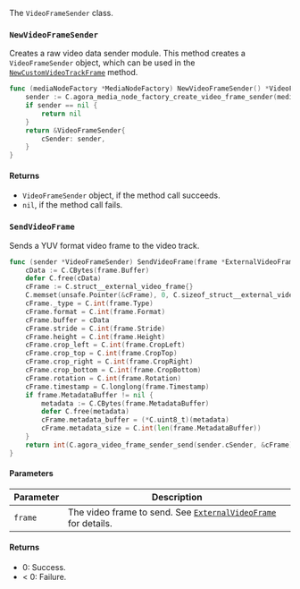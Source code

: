 The `VideoFrameSender` class.

### `NewVideoFrameSender`

Creates a raw video data sender module. This method creates a `VideoFrameSender` object, which can be used in the [`NewCustomVideoTrackFrame`](./localvideotrack#newcustomvideotrackframe) method.

```go
func (mediaNodeFactory *MediaNodeFactory) NewVideoFrameSender() *VideoFrameSender {
    sender := C.agora_media_node_factory_create_video_frame_sender(mediaNodeFactory.cFactory)
    if sender == nil {
        return nil
    }
    return &VideoFrameSender{
        cSender: sender,
    }
}
```

#### Returns

- `VideoFrameSender` object, if the method call succeeds.
- `nil`, if the method call fails.

### `SendVideoFrame`

Sends a YUV format video frame to the video track.

```go
func (sender *VideoFrameSender) SendVideoFrame(frame *ExternalVideoFrame) int {
    cData := C.CBytes(frame.Buffer)
    defer C.free(cData)
    cFrame := C.struct__external_video_frame{}
    C.memset(unsafe.Pointer(&cFrame), 0, C.sizeof_struct__external_video_frame)
    cFrame._type = C.int(frame.Type)
    cFrame.format = C.int(frame.Format)
    cFrame.buffer = cData
    cFrame.stride = C.int(frame.Stride)
    cFrame.height = C.int(frame.Height)
    cFrame.crop_left = C.int(frame.CropLeft)
    cFrame.crop_top = C.int(frame.CropTop)
    cFrame.crop_right = C.int(frame.CropRight)
    cFrame.crop_bottom = C.int(frame.CropBottom)
    cFrame.rotation = C.int(frame.Rotation)
    cFrame.timestamp = C.longlong(frame.Timestamp)
    if frame.MetadataBuffer != nil {
        metadata := C.CBytes(frame.MetadataBuffer)
        defer C.free(metadata)
        cFrame.metadata_buffer = (*C.uint8_t)(metadata)
        cFrame.metadata_size = C.int(len(frame.MetadataBuffer))
    }
    return int(C.agora_video_frame_sender_send(sender.cSender, &cFrame))
}
```

#### Parameters

| Parameter | Description |
|------|------|
| `frame` | The video frame to send. See [`ExternalVideoFrame`](./apidatatype#externalvideoframe) for details. |

#### Returns

- 0: Success.
- < 0: Failure.
